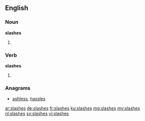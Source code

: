==English==

===Noun===
'''slashes'''

# {{plural of|slash}}

===Verb===
'''slashes'''

# {{third-person singular of|slash}}

===Anagrams===
* [[ashless#English|ashless]], [[hassles#English|hassles]]

[[ar:slashes]]
[[de:slashes]]
[[fr:slashes]]
[[ku:slashes]]
[[mg:slashes]]
[[my:slashes]]
[[nl:slashes]]
[[sv:slashes]]
[[vi:slashes]]